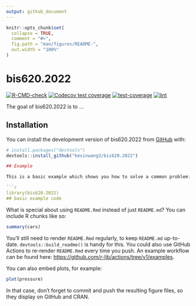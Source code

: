 ```yaml
---
output: github_document
---
```


<!-- README.md is generated from README.Rmd. Please edit that file -->

```r
knitr::opts_chunk$set(
  collapse = TRUE,
  comment = "#>",
  fig.path = "man/figures/README-",
  out.width = "100%"
)
```

# bis620.2022

<!-- badges: start -->
[![R-CMD-check](https://github.com/kexinwang3/bis620.2022/actions/workflows/R-CMD-check.yaml/badge.svg)](https://github.com/kexinwang3/bis620.2022/actions/workflows/R-CMD-check.yaml)
[![Codecov test coverage](https://codecov.io/gh/kexinwang3/bis620.2022/branch/main/graph/badge.svg)](https://app.codecov.io/gh/kexinwang3/bis620.2022?branch=main)
[![test-coverage](https://github.com/kexinwang3/bis620.2022/actions/workflows/test-coverage.yaml/badge.svg)](https://github.com/kexinwang3/bis620.2022/actions/workflows/test-coverage.yaml)
[![lint](https://github.com/kexinwang3/bis620.2022/actions/workflows/lint.yaml/badge.svg)](https://github.com/kexinwang3/bis620.2022/actions/workflows/lint.yaml)
<!-- badges: end -->

The goal of bis620.2022 is to ...

## Installation

You can install the development version of bis620.2022 from [GitHub](https://github.com/) with:

``` r
# install.packages("devtools")
devtools::install_github("kexinwang3/bis620.2022")

## Example

This is a basic example which shows you how to solve a common problem:

```r
library(bis620.2022)
## basic example code
```

What is special about using `README.Rmd` instead of just `README.md`? You can include R chunks like so:

```r
summary(cars)
```

You'll still need to render `README.Rmd` regularly, to keep `README.md` up-to-date. `devtools::build_readme()` is handy for this. You could also use GitHub Actions to re-render `README.Rmd` every time you push. An example workflow can be found here: <https://github.com/r-lib/actions/tree/v1/examples>.

You can also embed plots, for example:

```r
plot(pressure)
```

In that case, don't forget to commit and push the resulting figure files, so they display on GitHub and CRAN.
